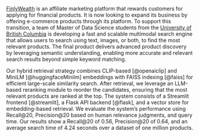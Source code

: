 [FinlyWealth](https://finlywealth.com/) is an affiliate marketing platform that rewards customers for applying for financial products. It is now looking to expand its business by offering e-commerce products through its platform. To support this transition, a team of Master of Data Science students from the [University of British Columbia](https://www.ubc.ca/) is developing a fast and scalable multimodal search engine that allows users to search using text, images, or both, to find the most relevant products. The final product delivers advanced product discovery by leveraging semantic understanding, enabling more accurate and relevant search results beyond simple keyword matching.

Our hybrid retrieval strategy combines CLIP-based [@openaiclip] and MiniLM [@huggingfaceMinilm] embeddings with FAISS indexing [@faiss] for efficient large-scale similarity search. After retrieval, we leverage an LLM-based reranking module to reorder the candidates, ensuring that the most relevant products are ranked at the top. The system consists of a Streamlit frontend [@streamlit], a Flask API backend [@flask], and a vector store for embedding-based retrieval. We evaluate the system’s performance using Recall@20, Precision@20 based on human relevance judgments, and query time. Our results show a Recall@20 of 0.56, Precision@20 of 0.64, and an average search time of 4.24 seconds over a dataset of one million products.

